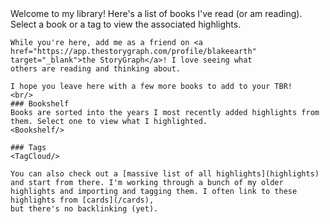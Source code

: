 
<Layout title="Library">
    Welcome to my library! Here's a list of books I've read (or am reading). Select a book or a tag to view the associated highlights.

    While you're here, add me as a friend on <a href="https://app.thestorygraph.com/profile/blakeearth" target="_blank">the StoryGraph</a>! I love seeing what
    others are reading and thinking about.
    
    I hope you leave here with a few more books to add to your TBR!
    <br/>
    ### Bookshelf
    Books are sorted into the years I most recently added highlights from them. Select one to view what I highlighted.
    <Bookshelf/>

    ### Tags
    <TagCloud/>

    You can also check out a [massive list of all highlights](highlights)
    and start from there. I'm working through a bunch of my older highlights and importing and tagging them. I often link to these highlights from [cards](/cards),
    but there's no backlinking (yet).
</Layout>
